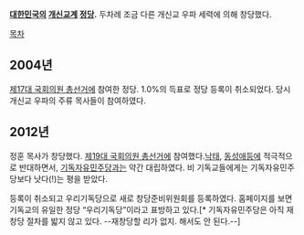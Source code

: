 '''[[대한민국]]의 [[개신교]]계 [[정당]].''' 두차례 조금 다른 개신교 우파 세력에 의해 창당했다.

[[목차]]
== 2004년 ==
[[제17대 국회의원 총선거]]에 참여한 정당. 1.0%의 득표로 정당 등록이 취소되었다. 당시 개신교 우파의 주류 목사들이 참여하였다.

== 2012년 ==
정훈 목사가 창당했다. [[제19대 국회의원 총선거]]에 참여했다.[[낙태]], [[동성애]]등에 적극적으로 반대하면서, [[기독자유민주당]]과는 약간 대립하였다. 비 기독교들에게는 기독자유민주당보다 낫다(!)는 평을 받았다.

등록이 취소되고 우리기독당으로 새로 창당준비위원회를 등록하였다. 홈페이지를 보면 기독교의 유일한 정당 “우리기독당”이라고 표방하고 있다.[* 기독자유민주당은 아직 재창당 절차를 밟지 않고 있다. --재창당할 리가 없지. 해서도 안 된다.--]
